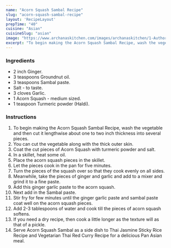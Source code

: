 ---
name: "Acorn Squash Sambal Recipe"
slug: "acorn-squash-sambal-recipe"
layout: 'RecipeLayout'
prepTime: "40"
cuisine: "Asian"
cuisineSlug: "asian"
image: "https://www.archanaskitchen.com/images/archanaskitchen/1-Author/ruby_pathak-yahoo.com/Acorn_Squash_Sambal.jpg"
excerpt: "To begin making the Acorn Squash Sambal Recipe, wash the vegetable and then cut it lengthwise about one to two inch thickness into several pieces"
---

### Ingredients

- 2 inch Ginger.
- 3 teaspoons Groundnut oil.
- 3 teaspoons Sambal paste.
- Salt - to taste.
- 3 cloves Garlic.
- 1 Acorn Squash -  medium sized.
- 1 teaspoon Turmeric powder (Haldi).

### Instructions

1. To begin making the Acorn Squash Sambal Recipe, wash the vegetable and then cut it lengthwise about one to two inch thickness into several pieces.
1. You can cut the vegetable along with the thick outer skin.
1. Coat the cut pieces of Acorn Squash with turmeric powder and salt.
1. In a skillet, heat some oil.
1. Place the acorn squash pieces in the skillet.
1. Let the pieces cook in the pan for five minutes.
1. Turn the pieces of the squash over so that they cook evenly on all sides.
1. Meanwhile, take the pieces of ginger and garlic and add to a mixer and grind it to a fine paste.
1. Add this ginger garlic paste to the acorn squash.
1. Next add in the Sambal paste.
1. Stir fry for few minutes until the ginger garlic paste and sambal paste coat well on the acorn squash pieces.
1. Add 2-3 tablespoons of water and cook till the pieces of acorn squash softens.
1. If you need a dry recipe, then cook a little longer as the texture will  as that of a pickle.
1. Serve Acorn Squash Sambal as a side dish to Thai Jasmine Sticky Rice Recipe and Vegetarian Thai Red Curry Recipe for a delicious Pan Asian meal.

